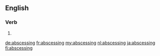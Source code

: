 ==English==

===Verb===
{{head|en|present participle}}

# {{present participle of|abscess|lang=en|nocat=1}}

[[de:abscessing]]
[[fr:abscessing]]
[[my:abscessing]]
[[nl:abscessing]]
[[ja:abscessing]]
[[fi:abscessing]]